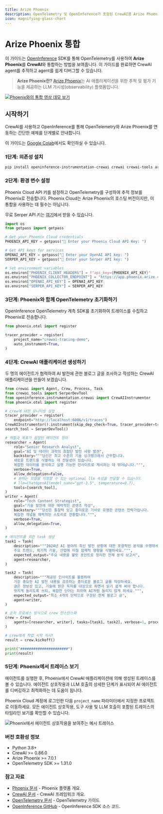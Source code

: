 ```yaml
---
title: Arize Phoenix
description: OpenTelemetry 및 OpenInference가 포함된 CrewAI용 Arize Phoenix 통합
icon: magnifying-glass-chart
---
```


# Arize Phoenix 통합

이 가이드는 [OpenInference](https://github.com/openinference/openinference) SDK를 통해 OpenTelemetry를 사용하여 **Arize Phoenix**를 **CrewAI**와 통합하는 방법을 보여줍니다. 이 가이드를 완료하면 CrewAI agent를 추적하고 agent를 쉽게 디버그할 수 있습니다.

> **Arize Phoenix란?** [Arize Phoenix](https://phoenix.arize.com)는 AI 애플리케이션을 위한 추적 및 평가 기능을 제공하는 LLM 가시성(observability) 플랫폼입니다.

[![Phoenix와의 통합 영상 데모 보기](https://storage.googleapis.com/arize-assets/fixtures/setup_crewai.png)](https://www.youtube.com/watch?v=Yc5q3l6F7Ww)

## 시작하기

CrewAI를 사용하고 OpenInference를 통해 OpenTelemetry와 Arize Phoenix를 연동하는 간단한 예제를 단계별로 안내합니다.

이 가이드는 [Google Colab](https://colab.research.google.com/github/Arize-ai/phoenix/blob/main/tutorials/tracing/crewai_tracing_tutorial.ipynb)에서도 확인하실 수 있습니다.

### 1단계: 의존성 설치

```bash
pip install openinference-instrumentation-crewai crewai crewai-tools arize-phoenix-otel
```

### 2단계: 환경 변수 설정

Phoenix Cloud API 키를 설정하고 OpenTelemetry를 구성하여 추적 정보를 Phoenix로 전송합니다. Phoenix Cloud는 Arize Phoenix의 호스팅 버전이지만, 이 통합을 사용하는 데 필수는 아닙니다.

무료 Serper API 키는 [여기](https://serper.dev/)에서 받을 수 있습니다.

```python
import os
from getpass import getpass

# Get your Phoenix Cloud credentials
PHOENIX_API_KEY = getpass("🔑 Enter your Phoenix Cloud API Key: ")

# Get API keys for services
OPENAI_API_KEY = getpass("🔑 Enter your OpenAI API key: ")
SERPER_API_KEY = getpass("🔑 Enter your Serper API key: ")

# Set environment variables
os.environ["PHOENIX_CLIENT_HEADERS"] = f"api_key={PHOENIX_API_KEY}"
os.environ["PHOENIX_COLLECTOR_ENDPOINT"] = "https://app.phoenix.arize.com" # Phoenix Cloud, change this to your own endpoint if you are using a self-hosted instance
os.environ["OPENAI_API_KEY"] = OPENAI_API_KEY
os.environ["SERPER_API_KEY"] = SERPER_API_KEY
```

### 3단계: Phoenix와 함께 OpenTelemetry 초기화하기

OpenInference OpenTelemetry 계측 SDK를 초기화하여 트레이스를 수집하고 Phoenix로 전송합니다.

```python
from phoenix.otel import register

tracer_provider = register(
    project_name="crewai-tracing-demo",
    auto_instrument=True,
)
```

### 4단계: CrewAI 애플리케이션 생성하기

두 명의 에이전트가 협력하여 AI 발전에 관한 블로그 글을 조사하고 작성하는 CrewAI 애플리케이션을 만들어 보겠습니다.

```python
from crewai import Agent, Crew, Process, Task
from crewai_tools import SerperDevTool
from openinference.instrumentation.crewai import CrewAIInstrumentor
from phoenix.otel import register

# crew에 대한 모니터링 설정
tracer_provider = register(
    endpoint="http://localhost:6006/v1/traces")
CrewAIInstrumentor().instrument(skip_dep_check=True, tracer_provider=tracer_provider)
search_tool = SerperDevTool()

# 역할과 목표가 설정된 에이전트 정의
researcher = Agent(
    role="Senior Research Analyst",
    goal="AI 및 데이터 과학의 최첨단 발전 사항 발견",
    backstory="""당신은 최고 수준의 기술 싱크탱크에서 근무합니다.
    새로운 트렌드를 식별하는 데 전문성이 있습니다.
    복잡한 데이터를 분석하고 실행 가능한 인사이트로 제시하는 데 뛰어납니다.""",
    verbose=True,
    allow_delegation=False,
    # 원하는 모델을 지정할 수 있는 optional llm 속성을 전달할 수 있습니다.
    # llm=ChatOpenAI(model_name="gpt-3.5", temperature=0.7),
    tools=[search_tool],
)
writer = Agent(
    role="Tech Content Strategist",
    goal="기술 발전에 대한 매력적인 콘텐츠 작성",
    backstory="""당신은 통찰력 있고 흥미로운 기사로 유명한 콘텐츠 전략가입니다.
    복잡한 개념을 매력적인 스토리로 전환합니다.""",
    verbose=True,
    allow_delegation=True,
)

# 에이전트를 위한 task 생성
task1 = Task(
    description="""2024년 AI 분야의 최신 발전 상황에 대한 포괄적인 분석을 수행하세요.
    주요 트렌드, 획기적 기술, 산업에 미칠 잠재적 영향을 식별하세요.""",
    expected_output="주요 내용을 불릿 포인트로 정리한 전체 분석 보고서",
    agent=researcher,
)

task2 = Task(
    description="""제공된 인사이트를 활용하여
    가장 중요한 AI 발전 내용을 강조하는 흥미로운 블로그 글을 작성하세요.
    글은 정보성 있고, 기술에 밝은 독자를 대상으로 하면서 읽기 쉽게 써야 합니다.
    멋지게 들리도록 쓰되, 복잡한 단어는 피하여 AI처럼 들리지 않게 하세요.""",
    expected_output="최소 4개의 단락으로 구성된 전체 블로그 글",
    agent=writer,
)

# 순차 프로세스 방식으로 crew 인스턴스화
crew = Crew(
    agents=[researcher, writer], tasks=[task1, task2], verbose=1, process=Process.sequential
)

# crew에게 작업 시작 지시!
result = crew.kickoff()

print("######################")
print(result)
```

### 5단계: Phoenix에서 트레이스 보기

에이전트를 실행한 후, Phoenix에서 CrewAI 애플리케이션에 의해 생성된 트레이스를 볼 수 있습니다. 에이전트 상호작용과 LLM 호출의 상세한 단계가 표시되어 AI 에이전트를 디버깅하고 최적화하는 데 도움이 됩니다.

Phoenix Cloud 계정에 로그인한 다음 `project_name` 파라미터에서 지정한 프로젝트로 이동하세요. 모든 에이전트 상호작용, 도구 사용 및 LLM 호출이 포함된 트레이스의 타임라인 보기를 확인할 수 있습니다.

![Phoenix에서 에이전트 상호작용을 보여주는 예시 트레이스](https://storage.googleapis.com/arize-assets/fixtures/crewai_traces.png)

### 버전 호환성 정보
- Python 3.8+
- CrewAI >= 0.86.0
- Arize Phoenix >= 7.0.1
- OpenTelemetry SDK >= 1.31.0

### 참고 자료
- [Phoenix 문서](https://docs.arize.com/phoenix/) - Phoenix 플랫폼 개요.
- [CrewAI 문서](https://docs.crewai.com/) - CrewAI 프레임워크 개요.
- [OpenTelemetry 문서](https://opentelemetry.io/docs/) - OpenTelemetry 가이드
- [OpenInference GitHub](https://github.com/openinference/openinference) - OpenInference SDK 소스 코드.